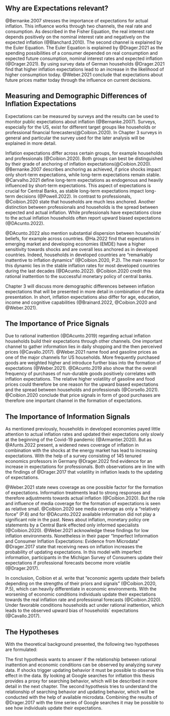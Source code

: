## Why are Expectations relevant?

@Bernanke.2007 stresses the importance of expectations for actual inflation. This influence works through two channels, the real rate and consumption. As described in the Fisher Equation, the real interest rate depends positively on the nominal interest rate and negatively on the expected inflation (@Blanchard.2010). 
The second channel is explained by the Euler Equation. The Euler Equation is explained by @Drager.2021 as the spending possibilities of a consumer depended on real consumption and expected future consumption, nominal interest rates and expected inflation (@Drager.2021). By using survey data of German households @Drager.2021 find that higher inflation expectations lead to an increase in the likelihood of higher consumption today. @Weber.2021 conclude that expectations about future prices matter today through the influence on current decisions.

## Measuring and Demographic Differences of Inflation Expectations

Expectations can be measured by surveys and the results can be used to monitor public expectations about inflation (@Bernanke.2007). Surveys, especially for the US, exist for different target groups like households or professional financial forecasters(@Coibion.2020). In Chapter 3 surveys in general and particular the survey used for the later analysis will be explained in more detail.

Inflation expectations differ across certain groups, for example households and professionals (@Coibion.2020). Both groups can best be distinguished by their grade of anchoring of inflation expectations(@Coibion.2020). @Bernanke.2007 describes anchoring as achieved, if price shocks impact only short-term expectations, while long-term expectations remain stable. @Carvalho.2021 define long-term expectations as endogenous and heavily influenced by short-term expectations. This aspect of expectations is crucial for Central Banks, as stable long-term expectations impact long-term decisions (@Powell.2022).
In contrast to professionals, @Coibion.2020 state that households are much less anchored. Another distinction between professionals and households is the spread between expected and actual inflation. While professionals have expectations close to the actual inflation households often report upward biased expectations (@DAcunto.2022).

@DAcunto.2022 also mention substantial dispersion between households' beliefs, for example across countries. @Ha.2022 find that expectations in emerging market and developing economies (EMDE) have a higher sensitivity towards shocks and are overall less anchored as in developed countries. Indeed, households in developed countries are "remarkably inattentive to inflation dynamics" (@Coibion.2020, P.2). The main reason for this dynamic lies in the stable inflation rates for most developed countries during the last decades (@DAcunto.2022). @Coibion.2020 credit this rational inattention to the successful monetary policy of central banks. 

Chapter 3 will discuss more demographic differences between inflation expectations that will be presented in more detail in combination of the data presentation. In short, inflation expectations also differ for age, education, income and cognitive capabilities (@Brainard.2022, @Coibion.2020 and @Weber.2021).

## The Importance of Price Signals

Due to rational inattention (@DAcunto.2019) regarding actual inflation households build their expectations through other channels. One important channel to gather information lies in daily shopping and the then perceived prices (@Cavallo.2017). @Weber.2021 name food and gasoline prices as one of the major channels for US households. More frequently purchased goods are weighted higher and introduce further bias into the formation of expectations (@Weber.2021). @DAcunto.2019 also show that the overall frequency of purchases of nun-durable goods positively correlates with inflation expectations. The relative higher volatility of gasoline and food prices could therefore be one reason for the upward biased expectations and the spread between households and professionals (@Corsello.2021). @Coibion.2020 conclude that price signals in form of good purchases are therefore one important channel in the formation of expectations.

## The Importance of Information Signals

As mentioned previously, households in developed economies payed little attention to actual inflation rates and updated their expectations only slowly at the beginning of the Covid-19 pandemic (@Armantier.2020). But as @Afunts.2022 present, a widened news coverage of inflation in combination with the shocks at the energy market has lead to increasing expectations. With the help of a survey consisting of 145 tenured economics professors in Germany @Drager.2022 find evidence for an increase in expectations for professionals. Both observations are in line with the findings of @Drager.2017 that volatility in inflation leads to the updating of expectations. 

@Weber.2021 state news coverage as one possible factor for the formation of expectations. Information treatments lead to strong responses and therefore adjustments towards actual inflation (@Coibion.2020). But the role and influence of media coverage for the formation of expectations is seen as relative small. @Coibion.2020 see media coverage as only a "relatively force" (P.6) and for @DAcunto.2022 available information did not play a significant role in the past. News about inflation, monetary policy ore statements by a Central Bank effected only informed specialists (@Coibion.2020). @Weber.2021 acknowledge these findings for low inflation environments. Nonetheless in their paper "Imperfect Information and Consumer Inflation Expectations: Evidence from Microdata" @Drager.2017 state that receiving news on inflation increases the probability of updating expectations. In this model with imperfect information, participants in the Michigan Survey of Consumers update their expectations if professional forecasts become more volatile (@Drager.2017).

In conclusion, Coibion et al. write that "economic agents update their beliefs depending on the strengths of their priors and signals" (@Coibion.2020, P.5), which can heavily differentiate in economic environments. With the worsening of economic conditions individuals update their expectations towards the real inflation rate and professional forecasts (@Coibion.2020). Under favorable conditions households act under rational inattention, which leads to the observed upward bias of households´ expectations (@Cavallo.2017).

## The Hypotheses

With the theoretical background presented, the following two hypotheses are formulated:

\begin{itemize}
  \item \(H_1:\) There is a positive correlation between aggregated inflation expectations and uncertainty, Google searches and the actual inflation.
  \item \(H_2:\) There is a positive correlation between Google searches and updating behavior of individual consumers.
\end{itemize}

The first hypothesis wants to answer if the relationship between rational inattention and economic conditions can be observed by analyzing survey data. If shocks trigger updating behavior it must be possible to observe this effect in the data. By looking at Google searches for inflation this thesis provides a proxy for searching behavior, which will be described in more detail in the next chapter.
The second hypothesis tries to understand the relationship of searching behavior and updating behavior, which will be conducted with the help of available microdata. Combining the results of @Drager.2017 with the time series of Google searches it may be possible to see how individuals update their expectations.